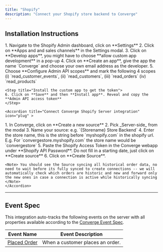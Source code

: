 ```yaml
---
title: "Shopify"
description: "Connect your Shopify store backend to Converge"
---
```


## Installation Instructions

<AccordionGroup>
    <Accordion title="Retrieve a Shopify Access Token" icon="key">
    <Steps>
       <Step title="Create a custom Shopify app">
        1. Navigate to the Shopify Admin dashboard, click on **Settings**
        2. Click on **Apps and and sales channels** in the Settings modal.
        3. Click on **Develop apps**, you might have to choose **allow custom app development** in a pop-up
        4. Click on **Create an app**, give the app the name `Converge` and choose your own email address as the developer.
    </Step>
    <Step title="Configure the correct scopes">
        5. Choose **Configure Admin API scopes** and mark the following 4 scopes (i) `read_customer_events`, (ii) `read_customers`, (iii) `read_orders` (iv) `read_products`
    </Step>

    <Step title="Install the custom app to get the token"> 
    6. Click on **Save** and then **Install app**. Reveal and copy the **Admin API access token**
    </Step>

</Steps>
   </Accordion >

    <Accordion title="Connect Converge Shopify Server integration" icon="plug" >

  <Steps>
    <Step title="Create a new Server-side source in Converge">
      1. In Converge, click on **Create a new source**
        2. Pick _Server-side_ from the modal
        3. Name your source: e.g. `{Storename} Store Backend`
    </Step>
    <Step title="Connect the Source">
        4. Enter the store name, this is the string before `myshopify.com` in the shopify url. E.g. For `convergestore.myshopify.com` the store name would be `convergestore`
        5. Paste the Shopify Access Token in the Converge webapp under **Shopify API Password**. Do not fill in a starting date, just click on **Create source**
        6. Click on **Create Source**.
    </Step>
    </Steps>

    <Note> You should see the Source syncing all historical order data, no need to wait before its fully synced to create connections -- we will automatically check which orders are historic and new and forward only the new ones in case a connection is active while historically syncing </Note>
    </Accordion> 

   </AccordionGroup>

---

## Event Spec

This integration auto-tracks the following events on the server with all properties available according to the [Converge Event Spec](/sources/converge-spec).

| Event Name                                          | Event Description                |
| --------------------------------------------------- | -------------------------------- |
| [Placed Order](/sources/converge-spec#placed-order) | When a customer places an order. |
